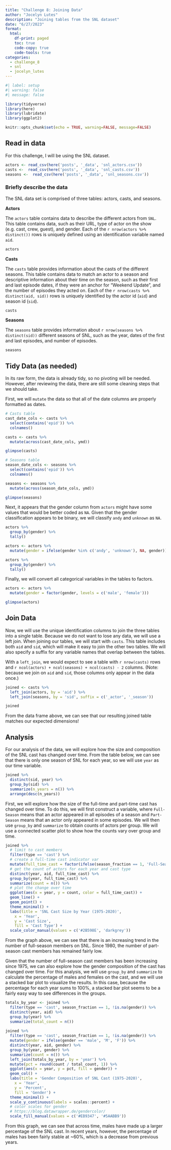 ```yaml
---
title: "Challenge 8: Joining Data"
author: "Jocelyn Lutes"
description: "Joining tables from the SNL dataset"
date: "6/27/2023"
format:
  html:
    df-print: paged
    toc: true
    code-copy: true
    code-tools: true
categories:
  - challenge_8
  - snl
  - jocelyn_lutes
---
```


```r
#| label: setup
#| warning: false
#| message: false

library(tidyverse)
library(here)
library(lubridate)
library(ggplot2)

knitr::opts_chunk$set(echo = TRUE, warning=FALSE, message=FALSE)
```


## Read in data

For this challenge, I will be using the SNL dataset.

```r
actors <- read_csv(here('posts', '_data', 'snl_actors.csv'))
casts <-  read_csv(here('posts', '_data', 'snl_casts.csv'))
seasons <-  read_csv(here('posts', '_data', 'snl_seasons.csv'))
```

### Briefly describe the data

The SNL data set is comprised of three tables: actors, casts, and seasons.

**Actors**

The `actors` table contains data to describe the different actors from `SNL`. This table contains data, such as their URL, type of actor on the show (e.g. cast, crew, guest), and gender. Each of the `r nrow(actors %>% distinct())` rows is uniquely defined using an identification variable named `aid`.

``` r
actors
```

**Casts**

The `casts` table provides information about the casts of the different seasons. This table contains data to match an actor to a season and descriptive information about their time on the season, such as their first and last episode dates, if they were an anchor for "Weekend Update", and the number of episodes they acted on. Each of the `r nrow(casts %>% distinct(aid, sid))` rows is uniquely identified by the actor id (`aid`) and season id (`sid`).

``` r
casts
```


**Seasons**

The `seasons` table provides information about `r nrow(seasons %>% distinct(sid))` different seasons of SNL, such as the year, dates of the first and last episodes, and number of episodes.

``` r
seasons
```

## Tidy Data (as needed)

In its raw form, the data is already tidy, so no pivoting will be needed. However, after reviewing the data, there are still some cleaning steps that we should take.

First, we will `mutate` the data so that all of the date columns are properly formatted as dates. 

```r
# Casts table
cast_date_cols <- casts %>%
  select(contains('epid')) %>% 
  colnames()

casts <- casts %>%
  mutate(across(cast_date_cols, ymd))

glimpse(casts)

# Seasons table
season_date_cols <- seasons %>%
  select(contains('epid')) %>% 
  colnames()

seasons <- seasons %>%
  mutate(across(season_date_cols, ymd))

glimpse(seasons)
```

Next, it appears that the gender column from `actors` might have some values that would be better coded as `NA`. Given that the gender classification appears to be binary, we will classify `andy` and `unknown` as `NA`.

```r
actors %>%
  group_by(gender) %>%
  tally()

actors <- actors %>%
  mutate(gender = ifelse(gender %in% c('andy', 'unknown'), NA, gender))

actors %>%
  group_by(gender) %>%
  tally()
```

Finally, we will convert all categorical variables in the tables to factors.

```r
actors <- actors %>%
  mutate(gender = factor(gender, levels = c('male', 'female')))

glimpse(actors)
```

## Join Data

Now, we will use the unique identification columns to join the three tables into a single table. Because we do not want to lose any data, we will use a left join. When joining our tables, we will start with `casts`. This table includes both `aid` and `sid`, which will make it easy to join the other two tables. We will also specify a suffix for any variable names that overlap between the tables.

With a `left_join`, we would expect to see a table with `r nrow(casts)` rows and `r ncol(actors) + ncol(seasons) + ncol(casts) - 2` columns. (Note: because we join on `aid` and `sid`, those columns only appear in the data once.)

``` r
joined <- casts %>%
  left_join(actors, by = 'aid') %>%
  left_join(seasons, by = 'sid', suffix = c('_actor', '_season'))

joined
```

From the data frame above, we can see that our resulting joined table matches our expected dimensions!

## Analysis

For our analysis of the data, we will explore how the size and composition of the SNL cast has changed over time. From the table below, we can see that there is only one season of SNL for each year, so we will use `year` as our time variable.

``` r
joined %>%
  distinct(sid, year) %>%
  group_by(sid) %>%
  summarize(n_years = n()) %>%
  arrange(desc(n_years))
```

First, we will explore how the size of the full-time and part-time cast has changed over time. To do this, we will first construct a variable, where `Full-Season` means that an actor appeared in all episodes of a season and `Part-Season` means that an actor only appeared in some episodes. We will then use `group_by` and `summarize` to obtain counts of actors per group. We will use a connected scatter plot to show how the counts vary over group and time.

``` r
joined %>%
  # limit to cast members
  filter(type == 'cast') %>%
  # create a full-time cast indicator var
  mutate(full_time_cast = factor(ifelse(season_fraction == 1, 'Full-Season', 'Part-Season'))) %>%
  # get the count of actors for each year and cast type
  distinct(year, aid, full_time_cast) %>%
  group_by(year, full_time_cast) %>%
  summarize(count = n()) %>%
  # plot the change over time
  ggplot(aes(x = year, y = count, color = full_time_cast)) +
  geom_line() +
  geom_point() +
  theme_minimal() +
  labs(title = 'SNL Cast Size by Year (1975-2020)',
    x = 'Year',
    y = 'Cast Size',
    fill = 'Cast Type') +
  scale_color_manual(values = c('#2B598E', 'darkgrey'))
```

From the graph above, we can see that there is an increasing trend in the number of full-season members on SNL. Since 1980, the number of part-season cast members has remained fairly low.

Given that the number of full-season cast members has been increasing since 1975, we can also explore how the gender composition of the cast has changed over time. For this analysis, we will use `group_by` and `summarize` to calculate the percentage of males and females on the cast, and we will use a stacked bar plot to visualize the results. In this case, because the percentage for each year sums to 100%, a stacked bar plot seems to be a fairly easy way to see differences in the groups.

``` r
totals_by_year <- joined %>%
  filter(type == 'cast', season_fraction == 1, !is.na(gender)) %>%
  distinct(year, aid) %>%
  group_by(year) %>%
  summarize(total_count = n())
  
joined %>%
  filter(type == 'cast', season_fraction == 1, !is.na(gender)) %>%
  mutate(gender = ifelse(gender == 'male', 'M', 'F')) %>%
  distinct(year, aid, gender) %>%
  group_by(year, gender) %>%
  summarize(count = n()) %>%
  left_join(totals_by_year, by = 'year') %>%
  mutate(pct = round(count / total_count, 1)) %>%
  ggplot(aes(x = year, y = pct, fill = gender)) +
  geom_col() +
  labs(title = 'Gender Composition of SNL Cast (1975-2020)',
    x = 'Year',
    y = 'Percent',
    fill = 'Gender') + 
  theme_minimal() + 
  scale_y_continuous(labels = scales::percent) + 
  # color scales for gender
  # https://blog.datawrapper.de/gendercolor/
  scale_fill_manual(values = c('#EB9347', '#5AABB9'))
```

From this graph, we can see that across time, males have made up a larger percentage of the SNL cast. In recent years, however, the percentage of males has been fairly stable at ~60%, which is a decrease from previous years.

